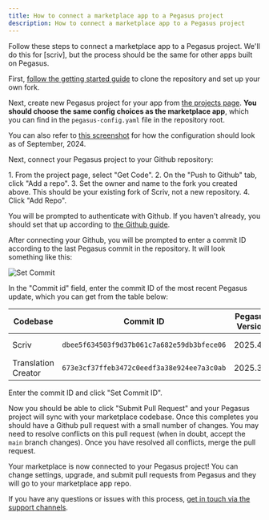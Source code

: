 ```yaml
---
title: How to connect a marketplace app to a Pegasus project
description: How to connect a marketplace app to a Pegasus project
---
```



Follow these steps to connect a marketplace app to a Pegasus project.
We'll do this for [scriv], but the process should be the same for other apps built on Pegasus.

First, [follow the getting started guide](https://www.saaspegasus.com/store/product/scriv/get-started/)
to clone the repository and set up your own fork.

Next, create new Pegasus project for your app from [the projects page](https://www.saaspegasus.com/projects/).
**You should choose the same config choices as the marketplace app**,
which you can find in the `pegasus-config.yaml` file in the repository root.

You can also refer to [this screenshot](/images/scriv-pegasus-config.png) for how the configuration should look as of September, 2024.

Next, connect your Pegasus project to your Github repository:

<Steps>
1. From the project page, select "Get Code".
2. On the "Push to Github" tab, click "Add a repo".
3. Set the owner and name to the fork you created above. This should be your existing fork of Scriv, not a new repository.
4. Click "Add Repo".
</Steps>

You will be prompted to authenticate with Github.
If you haven't already, you should set that up according to [the Github guide](https://docs.saaspegasus.com/github/#connecting-your-account).

After connecting your Github, you will be prompted to enter a commit ID according to the last Pegasus commit
in the repository. It will look something like this:

![Set Commit](../../../assets/images/scriv-set-commit.png)

In the "Commit id" field, enter the commit ID of the most recent Pegasus update, which you can
get from the table below:

| Codebase            | Commit ID                                  | Pegasus Version | Last Updated |
|---------------------|--------------------------------------------|-----------------|--------------|
| Scriv               | `dbee5f634503f9d37b061c7a682e59db3bfece06` | 2025.4.1        | April, 2025  |
| Translation Creator | `673e3cf37ffeb3472c0eedf3a38e924ee7a3c0ab` | 2025.3          | March, 2025  |

Enter the commit ID and click "Set Commit ID".

Now you should be able to click "Submit Pull Request" and your Pegasus project will sync with your marketplace codebase.
Once this completes you should have a Github pull request with a small number of changes.
You may need to resolve conflicts on this pull request (when in doubt, accept the `main` branch changes).
Once you have resolved all conflicts, merge the pull request.

Your marketplace is now connected to your Pegasus project!
You can change settings, upgrade, and submit pull requests from Pegasus and they will go to your marketplace app repo.

If you have any questions or issues with this process, [get in touch via the support channels](https://www.saaspegasus.com/support/).
